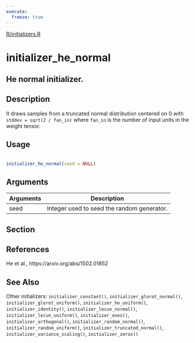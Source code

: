 ```yaml
---
execute:
  freeze: true
---
```


[R/initializers.R](https://github.com/rstudio/keras//blob/main/R/initializers.R#L256) 

# initializer_he_normal

## He normal initializer.

## Description
 It draws samples from a truncated normal distribution centered on 0 with `stddev = sqrt(2 / fan_in)` where `fan_in` is the number of input units in the weight tensor. 


## Usage
```r
 
initializer_he_normal(seed = NULL) 
```

## Arguments
|Arguments|Description|
|---|---|
| seed | Integer used to seed the random generator. |


## Section

## References

  He et al., https://arxiv.org/abs/1502.01852 




## See Also
 Other initializers:  `initializer_constant()`, `initializer_glorot_normal()`, `initializer_glorot_uniform()`, `initializer_he_uniform()`, `initializer_identity()`, `initializer_lecun_normal()`, `initializer_lecun_uniform()`, `initializer_ones()`, `initializer_orthogonal()`, `initializer_random_normal()`, `initializer_random_uniform()`, `initializer_truncated_normal()`, `initializer_variance_scaling()`, `initializer_zeros()` 


